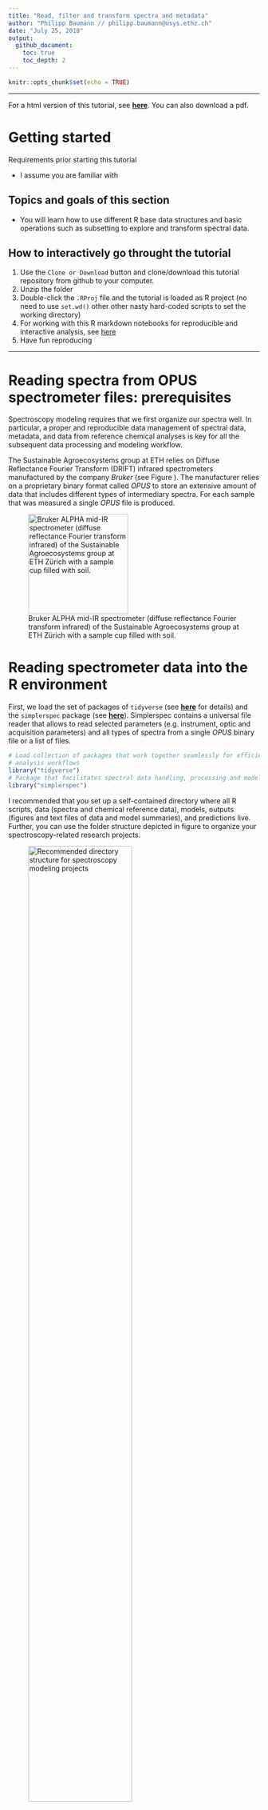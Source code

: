 ```yaml
---
title: "Read, filter and transform spectra and metadata"
author: "Philipp Baumann // philipp.baumann@usys.ethz.ch"
date: "July 25, 2018"
output:
  github_document:
    toc: true
    toc_depth: 2
---
```


```r
knitr::opts_chunk$set(echo = TRUE)
```

---

For a html version of this tutorial, see [**here**](). You can also download a pdf.

# Getting started  

Requirements prior starting this tutorial

* I assume you are familiar with 

## Topics and goals of this section

* You will learn how to use different R base data structures and basic
  operations such as subsetting to explore and transform spectral data.
  
## How to interactively go throught the tutorial

1. Use the `Clone or Download` button and clone/download this tutorial
repository from github to your computer.
2. Unzip the folder
3. Double-click the `.RProj` file and the tutorial is loaded as R project
   (no need to use `set.wd()` other other nasty hard-coded scripts to set
   the working directory)
4. For working with this R markdown notebooks for reproducible and interactive
   analysis, see [here](https://rmarkdown.rstudio.com/index.html)
5. Have fun reproducing

  
---
  
# Reading spectra from OPUS spectrometer files: prerequisites

Spectroscopy modeling requires that we first organize our spectra well. 
In particular, a proper and reproducible data management of spectral data,
metadata, and data from reference chemical analyses is key for all the 
subsequent data processing and modeling workflow.

The Sustainable Agroecosystems group at ETH relies on Diffuse Reflectance
Fourier Transform (DRIFT) infrared spectrometers manufactured by the company
*Bruker* (see Figure \ref{alpha_eth}). The manufacturer relies on a proprietary
binary format called *OPUS* to store an extensive amount of data that includes
different types of intermediary spectra. For each sample that was measured a 
single *OPUS* file is produced.

![Bruker ALPHA mid-IR spectrometer (diffuse reflectance Fourier transform infrared) of the Sustainable Agroecosystems group at ETH Zürich with a sample cup filled with soil. \label{alpha_eth}](figures/alpha_eth.jpg){width=200px}


# Reading spectrometer data into the R environment

First, we load the set of packages of `tidyverse` (see
[**here**](http://tidyverse.org/) for details) and the `simplerspec` package
(see [**here**](https://github.com/philipp-baumann/simplerspec/)). Simplerspec
contains a universal file reader that allows to  read selected parameters (e.g.
instrument, optic and acquisition parameters) and all types of spectra from a
single *OPUS* binary file or a list of files.

```r
# Load collection of packages that work together seamlessly for efficient
# analysis workflows
library("tidyverse")
# Package that facilitates spectral data handling, processing and modeling
library("simplerspec")
```

I recommended that you set up a self-contained directory where all R scripts,
data (spectra and chemical reference data), models, outputs (figures and text
files of data and model summaries), and predictions live. Further, you
can use the folder structure depicted in figure \ref{project_structure}
to organize your spectroscopy-related research projects.


![Recommended directory structure for spectroscopy modeling projects
\label{project_structure}](figures/project_folder_structure.png){width=70%}

When you have spectra that cover separate experiments and/or different locations
and times, you might prefer to organize your spectra as sub-folders within
`data/spectra`. This hands-on is based on spectral data that were used 
to build and evaluate the YAMSYS spectroscopy reference models. Besides these
reference spectra measured with a Bruker ALPHA mid-IR spectrometer at the 
Sustainable Agroecosystems group at ETH Zürich, there are other spectra that
have been acquired to test different questions such as spectrometer
cross-comparisons. Therefore, other comparison spectra are in separate paths,
e.g.  `data/spectra/soilspec_eth_bin`.

In the Figure below you can see a file explorer screenshot showing
*OPUS* files of three replicate scans for each of the first three reference soil
samples. *OPUS* have the extension `.n` where `n` represents an integer of
repeated sample measurements starting from 0.

![Screenshot showing replicate scans of first three samples reading example.
\label{spectra_files}](figures/spectra_files_to_read.png){width=400px}

We aim to read all the reference spectra contained within this folder. First, we
get the full path names of the file names, which we subsequently assign to the
object `files`:

```r
# Extract data from OPUS binary files; list of file paths
files <- list.files("data/spectra", full.names = TRUE)
```

Note that you need to set the `full.names` argument to `TRUE` (default is
`FALSE` to get the path of all *OPUS* spectra files contained within the target
directory, otherwise R will not be able to find the files when using the
universal `simplerspec` *OPUS* reader. 

You can compactly display the internal structure of the `files` object:

```r
str(files)
```

The object `files` has the data structure *atomic vector*. *Atomic vectors*
have six possible basic (*atomic*) vector types. These are *logical*, *integer*,
*real*, *complex*, *string* (or *character*) and *raw*. Vector types can be
returned by the R base function `typeof(x)`, which returns the type or internal
storage mode an object `x`. For the `files` object it is

```r
# Check type of files object
typeof(files)
```

We get the length of the vector or the number of elements by

```r
# How many files are listed to read? length of vector
length(files)
```

Base R has subsetting operations that allow you to extract pieces of data
structures you are interested in. One of the three base subsetting operators is
`[`.

We subset the character vector `files` as follows:

```r
# Use character subsetting to return the first element
# Subsetting can be seen as complement to str()
# (1) Subsetting with positive integers (position)
files[1:3]
# (2) Subsetting with negative integers (remove values)
head(files[-c(1:3)], n = 5L) # show only first 5 values
# The first three elements of the character vector are removed
```

## Spectral measurement data

Bruker FTIR spectrometers produce binary files in the OPUS format that can
contain different types of spectra and many parameters such as instrument type
and settings that were used at the time of data acquisition and internal
processing (e.g. Fourier transform operations). Basically, the entire set of
*Setup Measurement Parameters*, selected spectra, supplementary metadata such as
the time of measurement are written into *OPUS* binary files. In contrast to
simple text files that contain only plain text with a defined character
encoding, binary files can contain any type of data represented as sequences of
bytes (a single byte is sequence of 8 bits and 1 bit either represents 0 or 1).

Figure \ref{fig_instr_par} shows graphical representation from the *OPUS* viewer
software to get familiarize with types of parameters *OPUS* files may contain.

![Instrument parameters during sample measurement shown for an example YAMSYS
soil reference spectroscopy sample. Spectra and parameters can be shown by the
dialogue *Window* > *New Report Window* within the OPUS viewer software.
\label{fig_instr_par}](figures/opus_instrument_parameters_crop.png){width=65%}

You can download the *OPUS viewer* software from [**this Bruker
webpage**](https://www.bruker.com/products/infrared-near-infrared-and-raman-spectroscopy/opus-spectroscopy-software/downloads/opus-downloads.html)
for free. However, Bruker only provides a Windows version and the free version
is limited to visualize only final spectra. The remaining spectral blocks can be
checked choosing the menu *Window* > *New Report Window* and opening *OPUS* by
the menu *File* > *Load File*.

The types of spectra and associated data parameters that are saved after a
single measurement depend on the options that are selected in the *OPUS*
software. For data acquisition, the values under the tab *Advanced* of the
*Setup Measurement Parameters* menu window in the *OPUS* software.

Depending on the standard of a binary file, different regions in a file can be
interpreted differently by a program. For example, some information at some
block positions need to be interpreted as a certain type of number
representation whereas others are text. Hence, the interpretation of different
bit positions in the file requires either a priori knowledge provided by some
file specifications or extensive reverse-engineering.

Instead of sharing the full binary file specification, Bruker ships the *OPUS*
macro programming language or Microsoft Visual Basic scripts for automated data
acquisition and processing. However, this approaches are very inflexible and not
transparent, and therefore not reproducible. Hence, the idea of implementing
a file reader that is integrated in the R statistical programming environment
was targeted first in the `soil.spec` R package created by Andrew Sila (ICRAF,
Nairobi), Tomislav Hengl (ISRIC -- World Soil Information) and Thomas
Terhoeven-Urselmans (former member of ICRAF, Nairobi). `soil.spec` was created
based on the African Soil Information Services (AfSIS) project (see [here for
more information](http://africasoils.net/)). Because this reader worked only
when applying a restricted set of settings and procedures in OPUS, the idea came
up to modify and extend the previously mentioned `soil.spec::read.opus()`
function. This restriction is mainly due to the fact that positions where
spectra occur are not fixed and there is no evident accessible information about
the sequence of spectra and data parameters and the type of present spectra.
Therefore, I have been working extensively on a universal Bruker OPUS format
file reader that can correctly assign and read out different spectra types from
any type of Bruker FTIR spectrometer with different blocks saved and with and
without atmospheric compensation.

Simplerspec comes with reader function written in R, that is intended to be a
universal Bruker OPUS file reader that extract spectra and key metadata from
files. Usually, one is mostly interested to extract the final absorbance spectra
(shown as `AB` in the *OPUS viewer* software).

## Read the spectral data (OPUS files) as list into R

```r
## Register parallel backend for using multiple cores

# Allows to tune the models using parallel processing (e.g. use all available
# cores of a CPU); caret package automatically detects the registered backend
library("doParallel")
# Make a cluster with all possible threads (more than physical cores)
cl <- makeCluster(detectCores())
# Register backend
registerDoParallel(cl)
# Return number of parallel workers
getDoParWorkers() # 8 threads on MacBook Pro (Retina, 15-inch, Mid 2015);
# Quadcore processor

# Read spectra and metadata of all binary OPUS files into a list
spc_list <- read_opus_univ(fnames = files, extract = c("spc"), parallel = TRUE)
```

## Use R functions to gain an overview of the spectral data

The extracted spectra and metadata data are within a list. A list is a very
flexible R data structure that can contain any other type of R objects. You can
think of lists as containers that help to save and transform objects. Lists can
contain hierarchically nested elements, e.g. a list can contain lists. In this
case, the list contains the following elements:

```r
# Return the names of a list; names() returns a character vector
# of the elemelement names and `[` extracts the first 10 names
names(spc_list)[1:10]
# The names from the spectral data list are identical to the
# files that were read (file names without path of folder where data
# are contained)
files[1:10]
```

**List subsetting/extraction of components:** Lists can be subsetted similar to
atomic vectors by the `[` and `[[` operators. The most important difference is
that `[` returns a list (sub-list of list) and `[[` returns the content of a
single component of the list (note that a single components can still contain
sub-lists). Based on the `[` operator we can extract spectra and metadata from a
single replicate measurement of a sample:

```r
# Display structure
str(spc_list["BF_lo_01_soil_cal.0"])
```

The above code extracts a list with one element that is named
`BF_lo_01_soil_cal.0`, whereas using `[[` shows the content of the subsetted
list and the name is not shown anymore. The content contains again 9 elements,
as `str()` reveals:

```r
str(spc_list[["BF_lo_01_soil_cal.0"]])
```

```r
head(spc_list[["BF_lo_01_soil_cal.0"]][["wavenumbers"]])
```


Using the function `ls()` returns a vector of character strings giving the
names of the list:

```r
# Show names of first hierarchy of list
ls(spc_list[["BF_lo_01_soil_cal.0"]])
```

To extract nested elements from a list, you can repeatedly apply subsetting
operators. Besides using name subsetting for named data structures that contain
a name attribute you can also use integers as index or logical vectors (TRUE and
FALSE).

```r
names(spc_list["BF_lo_01_soil_cal.0"]) # subset by name of first element
# subset by integer index, result is identical
names(spc_list[1]) == names(spc_list["BF_lo_01_soil_cal.0"])
```

For logical subsetting we create a new vector containing TRUE or FALSE that is
of same length as the spectra list `spc_list`. Usually logical type vectors are
returned when testing conditions using binary operators that allow the
comparison of values in atomic vectors (see R help for *relational operators* by
entering `?Comparision` in the R console; e.g. `<`, `>`, `==`). Here, we create
a logical vector `logical_subset` manually in order to illustrate that
subsetting also works with vectors of type logical:

```r
# repeat FALSE length(spc_list) times
logical_subset <- rep(FALSE, length(spc_list))


# Print subsetting vector
logical_subset
# Check type
typeof(logical_subset)
```

Subsetting and assignment can be combined to replace the third
element with `FALSE`:

```r
# Replace the 3rd element with TRUE; use subsetting and assignment
logical_subset[3] <- TRUE
```

Subsequently, we can use the newly created logical vector for subsetting
the spectral data list

```r
# Extract list with `[`; use str() to show a compact output that
# is nicely printed
str(spc_list[logical_subset]) # Returns positions that are TRUE, element 3
```


We can also test if the spectral list contains certain characters in the file
name by using pattern matching functions. If one has used the string `"_tb_"` as
part of the sample identifier to specify the sampling region in the file names,
we might be interested in selecting only spectra and metadata of these region
(`"_tb_"` stands for the site Tieningboué in Côte d'Ivoire for YAMSYS
spectroscopy reference samples).

```r
# Samples from site abbreviation "tb" (Tieningboué)
contains_tb <- grepl(pattern = "tb", x = names(spc_list))
# Show names of spectral data list elements that are returned by
# looking for "CI"
names(spc_list[contains_tb])
```

As the above example illustrates, only spectral data from files
containing the string `"tb"` are selected.


## data.table data frames for storing spectral data

Data frames are one of the basic R data structures.

When first reading spectral data from binary OPUS files, simplerspec returns
`̀data.tables`s of final spectra (`AB` block in OPUS viewer software).

```r
# Extract spectrum from file "BF_lo_01_soil_cal.0"
# and get overview of the data structure
str(spc_list[["BF_lo_01_soil_cal.0"]][["spc"]])
```

You can test if the above output has the class `data.frame` with

```r
is.data.frame(spc_list[["BF_lo_01_soil_cal.0"]][["spc"]])
```

As the output `TRUE` indicates, the selected spectrum from the list is a
data frame.

You can get the number of rows and columns of a data.table by

```r
# Assign data.table to object
spc_dt <- spc_list[["BF_lo_01_soil_cal.0"]][["spc"]]
nrow(spc_dt)
ncol(spc_dt)
```

The spectral data.table within the file `"BF_lo_01_soil_cal.0"` has 
`r nrow(spc_dt)` rows and `r ncol(spc_dt)` columns. The columns correspond to 
wavenumber variables.

Data frames have a `dimnames` attribute that names columns and
rows:

```r
# Show row name and only first and last 10 column names
rownames(spc_dt)
idx_firstandlast10 <- c(1:10, seq(from = ncol(spc_dt) - 10, ncol(spc_dt), 1))
colnames(spc_dt)[idx_firstandlast10]
```

You can also get dimension names in list form
```r
# Show row and column names as list
str(dimnames(spc_dt))
```

**Subsetting data frames :** Data frame subsetting operations allow you to 
extract parts of values stored within a data frame that you are interested in. 
The basic syntax is that you can use `[` and supply a 1D index for both rows and
columns, separated by a comma. Blank subsetting without an index value keeps all
rows or columns:

```r
# Show columns 2, 3 and 6
spc_dt[, c(2, 3, 6)]
```

The first index before the comma is the row index and the second the column
index. Omitting the row index shows all rows. In the case of data.table `spc_dt`
there is only one row. For exemplifying the subsetting behavior of matrices
we can duplicate the data.table `spc_dt` and copy the same content into a second
row using `rbind()`, which is a generic function to combine objects by rows
(equivalent for columns is `cbind()`):


```r
spc_dt2 <- rbind(spc_dt, spc_dt)
# Check dimensions
dim(spc_dt2)
```

Now we can e.g. replace the first value in the second row by first selecting the
value in the second row of the first column by 1 and then assigning the number 1
to it. This will modify the value at the selection position in the previous
data frame in place.

```r
spc_dt2[2, 1] # extract 2nd row and first column
# Subset and modify by assignment
spc_dt2[2, 1] <- 1
# Check if value at selected position has been replaced
spc_dt2[2, 1]
```

The above code shows that the selected value has been correctly replaced. It is
also possible to only show the first row of `spc_dt2`, by leaving the column
index empty:

```r
head(spc_dt[1, ]) # Show only first 10 values (default of head())
```

The first column of the first row has still the value `r spc_dt[1, 1]`.

```r
# Check if dimnames attribute is present
str(attributes(spc_dt))
```

We can e.g. also select the first column by its name, which is commonly known in
R as **name subsetting**

```r
spc_dt[, "3997.4"] # Select first column with wavenumber variable "3997.4"
spc_dt[, "3997.4"] == spc_dt[, 1] # both are equivalent
```


## Advantages of lists

**Applying the same function to all elements of a list:** Lists are data 
structures that allow to store complex, hierarchical objects. Lists are
fundamental units when applying functions on each elements using apply family
functions. Apply family functions are a specific type of *functionals* that take
functions and other objects as input and return lists or atomic vectors. Note
that lists are also vectors. Functionals are an elegant way to solve common data
manipulation tasks. A often used functional is `lapply()`. The functional
`lapply(X, FUN, ...)` applies a function `FUN` to each of the corresponding
elements of `X` and returns the result as a list of the same length as its input
`X`. The argument `...` can be other arguments passed to the function.  Let us
explore the behavior of `lapply()` on a simple example. A list shall contain
three different the numeric vectors named `"a"`, `"b"`, and `"c"`.

```r
x <- list(
  "a" = 1:10,
  "b" = c(0.5, 2.3, 5),
  "c" = seq(0.1, 1, 0.1)
)
x
```

We can simply calculate the mean value for all the elements (vectors) in the
list `x` by using `lapply()`:

```r
lapply(x, mean) # First argument is X, second is FUN;
# you can also supply arguments explicitly with lapply(X = x, FUN = mean)
```

As you can see, the mean value is computed for the elements `'a`, `'b'`, and
`'c'` and returned as list.

We can also remove the hierarchy from the list and returning it as named numeric
vector using `unlist()`. `unlist()` concatenates all elements of all components
into a single vector:

```r
mean_v <- unlist(lapply(x, mean))
str(mean_v)
```



# Session info

```r
sessionInfo()
```







